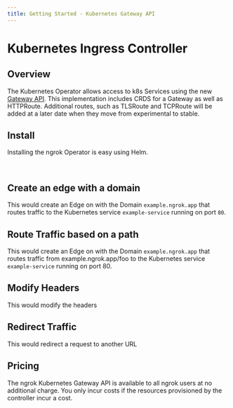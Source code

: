 ```yaml
---
title: Getting Started - Kubernetes Gateway API
---
```








# Kubernetes Ingress Controller

## Overview

The Kubernetes Operator allows access to k8s Services using the new [Gateway API](https://gateway-api.sigs.k8s.io/).
This implementation includes CRDS for a Gateway as well as HTTPRoute.
Additional routes, such as TLSRoute and TCPRoute will be added at a later date when they move from experimental to stable.

## Install

Installing the ngrok Operator is easy using Helm.

<K8sGatewayAPIInstallExample />

<br />

## Create an edge with a domain

This would create an Edge on with the Domain `example.ngrok.app` that routes traffic to the Kubernetes service `example-service` running on port `80`.

<StaticDomainKubernetesGatewayExample />

## Route Traffic based on a path

This would create an Edge on with the Domain `example.ngrok.app` that routes traffic from example.ngrok.app/foo to the Kubernetes service `example-service` running on port 80.

<StaticDomainKubernetesGatewayPathExample />

## Modify Headers

This would modify the headers

<K8sGatewayModifyHeadersExample />

## Redirect Traffic

This would redirect a request to another URL

<K8sGatewayRedirectExample />

## Pricing

The ngrok Kubernetes Gateway API is available to all ngrok users at no
additional charge. You only incur costs if the resources provisioned by the
controller incur a cost.
